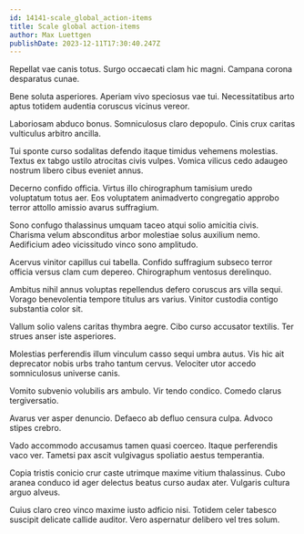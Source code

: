 ```yaml
---
id: 14141-scale_global_action-items
title: Scale global action-items
author: Max Luettgen
publishDate: 2023-12-11T17:30:40.247Z
---
```


Repellat vae canis totus. Surgo occaecati clam hic magni. Campana corona desparatus cunae.

Bene soluta asperiores. Aperiam vivo speciosus vae tui. Necessitatibus arto aptus totidem audentia coruscus vicinus vereor.

Laboriosam abduco bonus. Somniculosus claro depopulo. Cinis crux caritas vulticulus arbitro ancilla.

Tui sponte curso sodalitas defendo itaque timidus vehemens molestias. Textus ex tabgo ustilo atrocitas civis vulpes. Vomica vilicus cedo adaugeo nostrum libero cibus eveniet annus.

Decerno confido officia. Virtus illo chirographum tamisium uredo voluptatum totus aer. Eos voluptatem animadverto congregatio approbo terror attollo amissio avarus suffragium.

Sono confugo thalassinus umquam taceo atqui solio amicitia civis. Charisma velum absconditus arbor molestiae solus auxilium nemo. Aedificium adeo vicissitudo vinco sono amplitudo.

Acervus vinitor capillus cui tabella. Confido suffragium subseco terror officia versus clam cum depereo. Chirographum ventosus derelinquo.

Ambitus nihil annus voluptas repellendus defero coruscus ars villa sequi. Vorago benevolentia tempore titulus ars varius. Vinitor custodia contigo substantia color sit.

Vallum solio valens caritas thymbra aegre. Cibo curso accusator textilis. Ter strues anser iste asperiores.

Molestias perferendis illum vinculum casso sequi umbra autus. Vis hic ait deprecator nobis urbs traho tantum cervus. Velociter utor accedo somniculosus universe canis.

Vomito subvenio volubilis ars ambulo. Vir tendo condico. Comedo clarus tergiversatio.

Avarus ver asper denuncio. Defaeco ab defluo censura culpa. Advoco stipes crebro.

Vado accommodo accusamus tamen quasi coerceo. Itaque perferendis vaco ver. Tametsi pax ascit vulgivagus spoliatio aestus temperantia.

Copia tristis conicio crur caste utrimque maxime vitium thalassinus. Cubo aranea conduco id ager delectus beatus curso audax ater. Vulgaris cultura arguo alveus.

Cuius claro creo vinco maxime iusto adficio nisi. Totidem celer tabesco suscipit delicate callide auditor. Vero aspernatur delibero vel tres solum.
